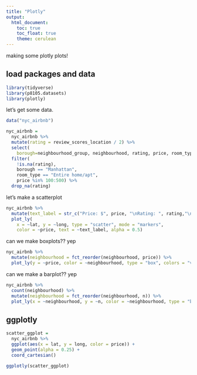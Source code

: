 ```yaml
---
title: "Plotly"
output: 
  html_document:
    toc: true
    toc_float: true
    theme: cerulean
---
```


making some plotly plots!

## load packages and data

```r
library(tidyverse)
library(p8105.datasets)
library(plotly)
```

let's get some data.

```r
data("nyc_airbnb")

nyc_airbnb = 
  nyc_airbnb %>% 
  mutate(rating = review_scores_location / 2) %>%
  select(
    borough=neighbourhood_group, neighbourhood, rating, price, room_type, lat, long,rating) %>%
  filter(
    !is.na(rating), 
    borough == "Manhattan",
    room_type == "Entire home/apt",
    price %in% 100:500) %>% 
  drop_na(rating)

```

let's make a scatterplot

```r
nyc_airbnb %>%
  mutate(text_label = str_c("Price: $", price, "\nRating: ", rating,"\nNeighbourhood: ",neighbourhood)) %>% 
  plot_ly(
    x = ~lat, y = ~long, type = "scatter", mode = "markers",
    color = ~price, text = ~text_label, alpha = 0.5)
```

can we make boxplots?? yep

```r
nyc_airbnb %>% 
  mutate(neighbourhood = fct_reorder(neighbourhood, price)) %>% 
  plot_ly(y = ~price, color = ~neighbourhood, type = "box", colors = "viridis")
```

can we make a barplot?? yep

```r
nyc_airbnb %>% 
  count(neighbourhood) %>% 
  mutate(neighbourhood = fct_reorder(neighbourhood, n)) %>% 
  plot_ly(x = ~neighbourhood, y = ~n, color = ~neighbourhood, type = "bar", colors = "viridis")

```

## ggplotly

```r
scatter_ggplot = 
  nyc_airbnb %>%
  ggplot(aes(x = lat, y = long, color = price)) +
  geom_point(alpha = 0.25) +
  coord_cartesian()

ggplotly(scatter_ggplot)
```

